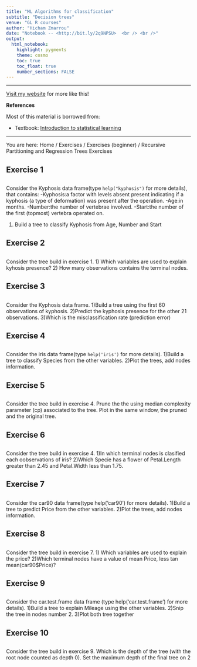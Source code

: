 ```yaml
---
title: "ML Algorithms for classification"
subtitle: "Decision trees"
venue: "GL R courses"
author: "Hicham Zmarrou"
date: "Notebook -- <http://bit.ly/2q9NPSU>  <br /> <br />"
output:
  html_notebook:
    highlight: pygments
    theme: cosmo
    toc: true
    toc_float: true
    number_sections: FALSE
---
```



<hr>

[Visit my website](http://trefoil.ml/) for more like this!

__References__

Most of this material is borrowed from:

* Textbook: [Introduction to statistical learning](http://www-bcf.usc.edu/~gareth/ISL/)

____________________________________


You are here: Home / Exercises / Exercises (beginner) / Recursive Partitioning and Regression Trees Exercises

 
################
##            ##
## Exercise 1 ##
##            ##
################
Consider the Kyphosis data frame(type `help("kyphosis")` for more details), that contains:
-Kyphosis:a factor with levels absent present indicating if a kyphosis (a type of deformation) was present after the operation.
-Age:in months.
-Number:the number of vertebrae involved.
-Start:the number of the first (topmost) vertebra operated on.


 
1) Build a tree to classify Kyphosis from Age, Number and Start


################
##            ##
## Exercise 2 ##
##            ##
################

Consider the tree build in exercise 1.
1) Which variables are used to explain kyhosis presence?
2) How many observations contains the terminal nodes.


###############
##            ##
## Exercise 3 ##
##            ##
################

Consider the Kyphosis data frame.
1)Build a tree using the first 60 observations of kyphosis.
2)Predict the kyphosis presence for the other 21 observations.
3)Which is the misclassification rate (prediction error)

###############
##            ##
## Exercise 4 ##
##            ##
################

Consider the iris data frame(type `help('iris')` for more details).
1)Build a tree to classify Species from the other variables.
2)Plot the trees, add nodes information.

###############
##            ##
## Exercise 5 ##
##            ##
################

Consider the tree build in exercise 4.
Prune the the using median complexity parameter (cp) associated to the tree.
Plot in the same window, the pruned and the original tree.

################
##            ##
## Exercise 6 ##
##            ##
################

Consider the tree build in exercise 4.
1)In which terminal nodes is clasified each oobservations of iris?
2)Which Specie has a flower of Petal.Length greater than 2.45 and Petal.Width less than 1.75.

###############
##            ##
## Exercise 7 ##
##            ##
################

Consider the car90 data frame(type help('car90') for more details).
1)Build a tree to predict Price from the other variables.
2)Plot the trees, add nodes information.

###############
##            ##
## Exercise 8 ##
##            ##
################


Consider the tree build in exercise 7.
1) Which variables are used to explain the price?
2)Which terminal nodes have a value of mean Price, less tan mean(car90$Price)?

###############
##            ##
## Exercise 9 ##
##            ##
################



 
Consider the car.test.frame data frame (type help('car.test.frame') for more details).
1)Build a tree to explain Mileage using the other variables.
2)Snip the tree in nodes number 2.
3)Plot both tree together

################
##            ##
## Exercise 10##
##            ##
################

Consider the tree build in exercise 9.
Which is the depth of the tree (with the root node counted as depth 0).
Set the maximum depth of the final tree on 2

